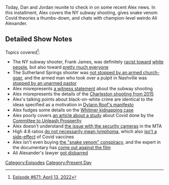 {{Episode
    | title           = April 13, 2022
    | caption         = [https://knowledgefight.libsyn.com/671-april-13-2022 Listen to this episode on Libsyn]
    | episodeNumber   = 671
    | length          = 01:59:00
    | airDate         = April 18, 2022
    | coverageDate    = April 13, 2022
    | previousEpisode = [[670: July 28, 2003]]
    | nextEpisode     = [[672: April 18, 2022]]
}}

{{Stub}}

Today, Dan and Jordan reunite to check in on some recent Alex news.  In this installment, Alex covers the NY subway shooting, gives snake venom Covid theories a thumbs-down, and chats with champion-level weirdo Ali Alexander.

==Detailed Show Notes==

Topics covered<ref>[https://knowledgefight.com/research/2022/4/18/episode-671-april-13-2022 Episode #671: April 13, 2022]</ref>:

*The NY subway shooter, Frank James, was definitely [https://nypost.com/2022/04/13/suspect-frank-james-was-spewing-racist-hate-well-before-brooklyn-shooting/ racist toward] [https://nypost.com/2022/04/12/frank-r-james-idd-as-person-of-interest-in-brooklyn-subway-shooting/ white people], but also toward [https://www.nytimes.com/2022/04/13/nyregion/frank-james-subway-shooting.html pretty much everyone]
*The Sutherland Springs shooter was [https://time.com/5012688/stephen-willeford-interview-texas-church/ not stopped by an armed church-goer], and the armed man who took over a pulpit in Nashville was [https://www.nbcnews.com/news/us-news/tennessee-pastor-tackles-disarms-man-who-brandished-gun-during-church-n1283448 stopped by an unarmed pastor]
*Alex misrepresents [https://nypost.com/2022/04/12/i-came-face-to-face-with-brooklyn-subway-shooter-rider/ a witness statement] about the subway shooting
*Alex misrepresents the details of the [https://abcnews.go.com/US/charleston-shooting-happened-inside-church/story?id=31855652 Charleston shooting from 2015]
*Alex's talking points about black-on-white crime are identical to the ideas specified as a motivation in [https://web.archive.org/web/20150620135311/http://lastrhodesian.com/data/documents/rtf88.txt%20 Dylann Roof's manifesto]
*Alex fudges some details on the [https://www.nytimes.com/2022/04/08/us/verdict-whitmer-kidnapping-case.html Whitmer kidnapping case]
*Alex poorly covers [https://nypost.com/2022/04/11/ny-handled-covid-19-lockdown-poorly-florida-among-best-study/ an article about a study] about Covid done by the [https://www.sourcewatch.org/index.php/Committee_to_Unleash_Prosperity Committee to Unleash Prosperity]
*Alex doesn't understand [https://www.nytimes.com/2022/04/13/nyregion/subway-shooting-cameras.html the issue with the security cameras] in the MTA
*High 4:8 ratios [https://www.urmc.rochester.edu/encyclopedia/content.aspx?contentid=cd4_cd8_ratio&contenttypeid=167 do not necessarily mean lymphoma], which also [https://www.nytimes.com/2021/03/01/health/covid-vaccine-lymph-nodes.html isn't a side-effect] of Covid vaccines
*Alex isn't even buying [https://rumble.com/v10mnew-live-world-premiere-watch-the-water.html the "snake venom" conspiracy], and the expert in the documentary has [https://www.thedailybeast.com/covid-conspiracy-theorists-are-at-war-over-snake-venom come out against the film]
*Ali Alexander's lawyer [https://www.wusa9.com/article/news/national/capitol-riots/virginia-court-disbars-attorney-representing-oath-keepers-in-capitol-riot-cases-jonathon-moseley-kelly-meggs-stewart-rhodes/65-9ac39a20-9451-4414-babc-fc7c207c9af9 got disbarred]

[[Category:Episodes]]
[[Category:Present Day]]
